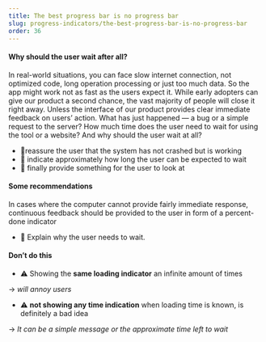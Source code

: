 ```yaml
---
title: The best progress bar is no progress bar
slug: progress-indicators/the-best-progress-bar-is-no-progress-bar
order: 36
---
```


<Article
    first="Progress indicators: a useful guide"
    second="The best progress bar is no progress bar"
    introduction="Users do have high expectations on digital interfaces. This is especially true with a huge variate of excellent iOS apps, macOS tools, and well-crafted websites. People have a certain quality bar. By default, users expect a fast reaction from the digital products they’re working with."
>

#### Why should the user wait after all?

In real-world situations, you can face slow internet connection, not optimized code, long operation processing or just too much data. So the app might work not as fast as the users expect it.
While early adopters can give our product a second chance, the vast majority of people will close it right away.
Unless the interface of our product provides clear immediate feedback on users’ action.
What has just happened — a bug or a simple request to the server?
How much time does the user need to wait for using the tool or a website? And why should the user wait at all?

- 🌿reassure the user that the system has not crashed but is working  
- 🌿 indicate approximately how long the user can be expected to wait  
- 🌿 finally provide something for the user to look at  

#### Some recommendations

In cases where the computer cannot provide fairly immediate response, continuous feedback should be provided to the user in form of a percent-done indicator

- 🌿 Explain why the user needs to wait.

#### Don’t do this

- ⚠️ Showing the **same loading indicator** an infinite amount of times  

→ *will annoy users*

- ⚠️ **not showing any time indication** when loading time is known, is definitely a bad idea  

→ *It can be a simple message or the approximate time left to wait*

</Article>
